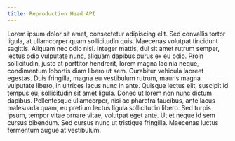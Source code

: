 ```yaml
---
title: Reproduction Head API
---
```



Lorem ipsum dolor sit amet, consectetur adipiscing elit. Sed convallis tortor ligula, at ullamcorper quam sollicitudin quis. Maecenas volutpat tincidunt sagittis. Aliquam nec odio nisi. Integer mattis, dui sit amet rutrum semper, lectus odio vulputate nunc, aliquam dapibus purus ex eu odio. Proin sollicitudin, justo at porttitor hendrerit, lorem magna lacinia neque, condimentum lobortis diam libero ut sem. Curabitur vehicula laoreet egestas. Duis fringilla, magna eu vestibulum rutrum, mauris magna vulputate libero, in ultrices lacus nunc in ante. Quisque lectus elit, suscipit id tempus eu, sollicitudin sit amet ligula. Donec ut lorem non nunc dictum dapibus. Pellentesque ullamcorper, nisi ac pharetra faucibus, ante lacus malesuada quam, eu pretium lectus ligula sollicitudin libero. Sed turpis ipsum, tempor vitae ornare vitae, volutpat eget ante. Ut et neque id sem cursus bibendum. Sed cursus nunc ut tristique fringilla. Maecenas luctus fermentum augue at vestibulum.
